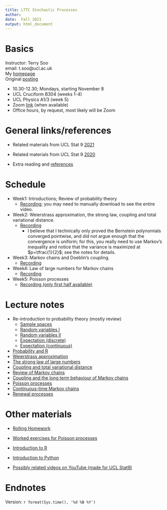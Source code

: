 ```yaml
---
title: LTTC Stochastic Processes 
author: 
date:  Fall 2021
output: html_document
---
```


#  Basics

Instructor:  Terry Soo
<br>
email:  t.soo@ucl.ac.uk
<br>
My [homepage](https://www.terrysoo.com)
<br>
Original [posting](http://www.ltcc.ac.uk/media/london-taught-course-centre/documents/Stochastic-Processes.pdf)
<br>

* 10.30-12.30; Mondays, starting November 8   
* UCL Cruciform B304 (weeks 1-4) 
* UCL Physics A1/3 (week 5)
* Zoom [link](https://ucl.zoom.us/my/terrysoo) (when available)
* Office hours, by request, most likely will be Zoom

# General links/references 

*  Related materials from UCL Stat 9 [2021](https://nbviewer.org/url/tsoo-math.github.io/ucl2/skeleton2021.ipynb)

*   Related materials from UCL Stat 9 [2020](https://tsoo-math.github.io/ucl/skeleton.html)

*  Extra reading and  [references](https://tsoo-math.github.io/lttc/references.html)

#  Schedule

*  Week1:  Introductions; Review of probability theory
    * [Recording](https://www.dropbox.com/s/ra3op7p2tuwyg77/GMT20211108-103103_Recording_1920x1080.mp4?dl=0); you may need to manually download to see the entire video.

*  Week2: Weierstrass approximation, the strong law, coupling and total variational distance.
    * [Recording](https://www.dropbox.com/s/qzzzhoa5pu4qbxl/GMT20211115-103055_Recording_1280x720.mp4?dl=0)
        *  I believe that I technically only proved the Bernstein polynomials converged pointwise, and did not argue enough that the convergence is uniform; for this, you really need to use Markov's inequality and notice that the variance is maximized at $p=\tfrac{1}{2}$; see the notes for details.  
* Week3: Markov chains and Doeblin's coupling.
  * [Recording](https://www.dropbox.com/s/6x9nzsv200bfd8q/GMT20211122-103141_Recording_1920x1080.mp4?dl=0)
* Week4: Law of large numbers for Markov chains
  * [Recording](https://www.dropbox.com/s/6oq2tv1irpghpik/GMT20211129-103153_Recording_1920x1080.mp4?dl=0)
  
* Week5: Poisson processes
  * [Recording (only first half available)](https://www.dropbox.com/s/mivsdhfu380f1id/GMT20211206-103426_Recording_1600x720.mp4?dl=0)


#  Lecture notes

* Re-introduction to probability theory (mostly review) 
  * [Sample spaces](https://tsoo-math.github.io/lttc/re-introduction.html)
  * [Random variables I](https://tsoo-math.github.io/lttc/randomrv.pdf)
  * [Random variables II](https://tsoo-math.github.io/lttc/randomrvtwo.pdf)
  * [Expectation (discrete)](https://tsoo-math.github.io/lttc/expectation-d.pdf)
  * [Expectation (continuous)](https://tsoo-math.github.io/lttc/expectation-c.pdf)

* [Probability and R](https://tsoo-math.github.io/ucl/prob-viaR.html)
* [Weierstrass approximation](https://tsoo-math.github.io/ucl2/bernstein.html)
* [The strong law of large numbers](https://tsoo-math.github.io/ucl/borel.html)
* [Coupling and total variational distance](https://tsoo-math.github.io/ucl/TV-lec.html)
* [Review of Markov chains](https://tsoo-math.github.io/ucl/reviewMC.html)
* [Coupling and the long term behaviour of Markov chains](https://tsoo-math.github.io/ucl/markov-c.html)
*  [Poisson processes](https://tsoo-math.github.io/ucl/poisson.html)
* [Continuous-time Markov chains](https://tsoo-math.github.io/ucl/continuous-timeMC.html)
*  [Renewal processes](https://tsoo-math.github.io/ucl/intro-renewal.html)

#  Other materials

* [Rolling Homework](https://tsoo-math.github.io/lttc/homeworklttc.html)
* [Worked exercises for Poisson processes](https://tsoo-math.github.io/ucl/poisson-ex.worked.html)

* [Introduction to R](https://tsoo-math.github.io/ucl/intro-R.html)
* [Introduction to Python](https://nbviewer.org/url/tsoo-math.github.io/ucl2/intro-to-python.ipynb/%3Fflush_cache%3Dtrue)
*  [Possibly related videos on YouTube (made for UCL Stat9)](https://tsoo-math.github.io/ucl2/YT.html)
  
# Endnotes

Version: `r format(Sys.time(), '%d %B %Y')`


<br>
<br>
<br>
